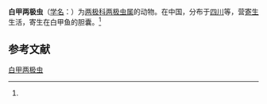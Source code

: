 {{Speciesbox
| name = 白甲两极虫
| status = 
| status_system = 
| image = 
| genus = Myxidium
| species = onychostomatis
| authority = (Zhao et Ma, 1994)<ref name='id9241'>{{cite web| url =http://www.bioinfo.cn/db05/BjdwSpecies.php?action=view&id=9241| title =白甲两极虫| work =《中国动物物种编目数据库》| publisher =中国科学院微生物研究所| author =中国科学院动物研究所| accessdate =2009-04-16| deadurl =yes| archiveurl =https://web.archive.org/web/20160305030946/http://www.bioinfo.cn/db05/BjdwSpecies.php?action=view&id=9241| archivedate =2016-03-05}}</ref>
}}

'''白甲两极虫'''（[[学名|学名]]：{{lang|la|''Myxidium onychostomatis''}}）为[[两极科|两极科]][[两极虫属|两极虫属]]的动物。在中国，分布于[[四川|四川]]等，营[[寄生|寄生]]生活，寄生在白甲鱼的胆囊。<ref name='id9241'/>

== 参考文献 ==
{{reflist}}

{{Wikispecies|Myxidium onychostomatis}}

[[Category:两极虫属|白甲两极虫]]


{{Cnidarian-stub}}